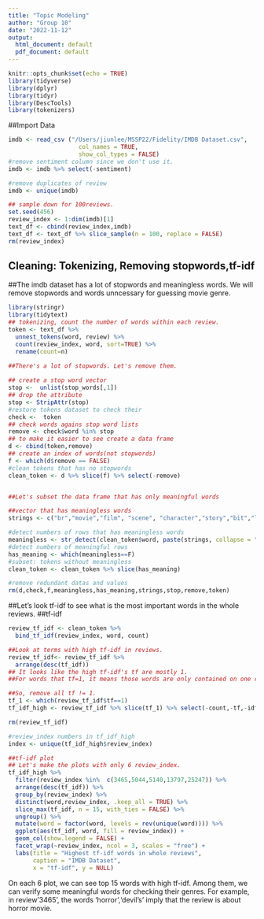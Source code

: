 ```yaml
---
title: "Topic Modeling"
author: "Group 10"
date: "2022-11-12"
output:
  html_document: default
  pdf_document: default
---
```


```r
knitr::opts_chunk$set(echo = TRUE)
library(tidyverse)
library(dplyr)
library(tidyr)
library(DescTools)
library(tokenizers)
```

##Import Data
```r
imdb <- read_csv ("/Users/jiunlee/MSSP22/Fidelity/IMDB Dataset.csv", 
                    col_names = TRUE,
                    show_col_types = FALSE)
#remove sentiment column since we don't use it.
imdb <- imdb %>% select(-sentiment)

#remove duplicates of review
imdb <- unique(imdb)

## sample down for 100reviews.
set.seed(456)
review_index <- 1:dim(imdb)[1]
text_df <- cbind(review_index,imdb)
text_df <- text_df %>% slice_sample(n = 100, replace = FALSE)
rm(review_index)
```

## Cleaning: Tokenizing, Removing stopwords,tf-idf

##The imdb dataset has a lot of stopwords and meaningless words. We will remove stopwords and words unncessary for guessing movie genre.
```r
library(stringr)
library(tidytext)
## tokenizing, count the number of words within each review.
token <- text_df %>%
  unnest_tokens(word, review) %>%
  count(review_index, word, sort=TRUE) %>%
  rename(count=n)

##There's a lot of stopwords. Let's remove them.
  
## create a stop word vector
stop <-  unlist(stop_words[,1])
## drop the attribute
stop <- StripAttr(stop)
#restore tokens dataset to check their
check <-  token
## check words agains stop word lists
remove <- check$word %in% stop
## to make it easier to see create a data frame
d <- cbind(token,remove)
## create an index of words(not stopwords)
f <- which(d$remove == FALSE)
#clean tokens that has no stopwords
clean_token <- d %>% slice(f) %>% select(-remove)


##Let's subset the data frame that has only meaningful words

##vector that has meaningless words
strings <- c("br","movie","film", "scene", "character","story","bit","lot","bad","act","hard","awful","good","plot","people", "cinema","audience","coburn","cast","heston","jimmy", "fred","worst","sir","tom","time")

#detect numbers of rows that has meaningless words
meaningless <- str_detect(clean_token$word, paste(strings, collapse = "|"))
#detect numbers of meaningful rows
has_meaning <- which(meaningless==F)
#subset: tokens without meaningless 
clean_token <- clean_token %>% slice(has_meaning)

#remove redundant datas and values
rm(d,check,f,meaningless,has_meaning,strings,stop,remove,token)
```

##Let's look tf-idf to see what is the most important words in the whole reviews.
##tf-idf
```r
review_tf_idf <- clean_token %>%
  bind_tf_idf(review_index, word, count)

##Look at terms with high tf-idf in reviews.
review_tf_idf<- review_tf_idf %>%
  arrange(desc(tf_idf))
## It looks like the high tf-idf's tf are mostly 1.
##For words that tf=1, it means those words are only contained on one review, and the tf-idf algorithm will think those are very important words.

##So, remove all tf != 1. 
tf_1 <- which(review_tf_idf$tf==1)
tf_idf_high <- review_tf_idf %>% slice(tf_1) %>% select(-count,-tf,-idf) #remove column 'count','tf','idf'.

rm(review_tf_idf)

#review_index numbers in tf_idf_high
index <- unique(tf_idf_high$review_index)

##tf-idf plot
## Let's make the plots with only 6 review_index.
tf_idf_high %>% 
  filter(review_index %in%  c(3465,5044,5140,13797,25247)) %>%
  arrange(desc(tf_idf)) %>%
  group_by(review_index) %>%
  distinct(word,review_index, .keep_all = TRUE) %>%
  slice_max(tf_idf, n = 15, with_ties = FALSE) %>% 
  ungroup() %>%
  mutate(word = factor(word, levels = rev(unique(word)))) %>%
  ggplot(aes(tf_idf, word, fill = review_index)) +
  geom_col(show.legend = FALSE) +
  facet_wrap(~review_index, ncol = 3, scales = "free") +
  labs(title = "Highest tf-idf words in whole reviews",
       caption = "IMDB Dataset",
       x = "tf-idf", y = NULL)
```
On each 6 plot, we can see top 15 words with high tf-idf. Among them, we can verify some meaningful words for checking their genres. For example, in review'3465', the words 'horror','devil's' imply that the review is about horror movie.